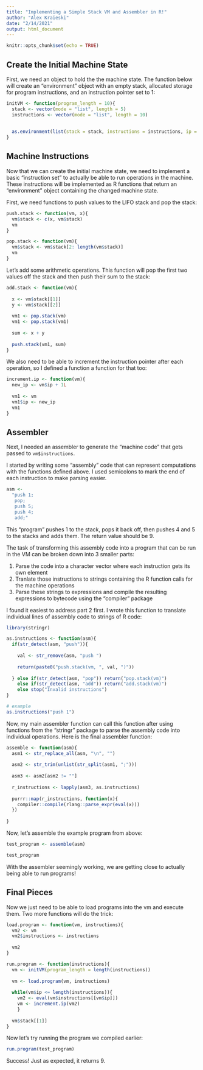 ```yaml
---
title: "Implementing a Simple Stack VM and Assembler in R!"
author: "Alex Kraieski"
date: "2/14/2021"
output: html_document
---
```


```r
knitr::opts_chunk$set(echo = TRUE)
```

## Create the Initial Machine State

First, we need an object to hold the the machine state. The function below will create an "environment" object with an empty stack, allocated storage for program instructions, and an instruction pointer set to 1:

```r
initVM <- function(program_length = 10){
  stack <- vector(mode = "list", length = 5)
  instructions <- vector(mode = "list", length = 10)
  
  
  as.environment(list(stack = stack, instructions = instructions, ip = 1L))
}

```

## Machine Instructions

Now that we can create the initial machine state, we need to implement a basic "instruction set" to actually be able to run operations in the machine. These instructions will be implemented as R functions that return an "environment" object containing the changed machine state.

First, we need functions to push values to the LIFO stack and pop the stack:

```r
push.stack <- function(vm, x){
  vm$stack <- c(x, vm$stack)
  vm
}

pop.stack <- function(vm){
  vm$stack <- vm$stack[2: length(vm$stack)]
  vm
}
```
  
Let's add some arithmetic operations. This function will pop the first two values off the stack and then push their sum to the stack:

```r
add.stack <- function(vm){
  
  x <- vm$stack[[1]]
  y <- vm$stack[[2]]
  
  vm1 <- pop.stack(vm)
  vm1 <- pop.stack(vm1)
  
  sum <- x + y
  
  push.stack(vm1, sum)
}
```

We also need to be able to increment the instruction pointer after each operation, so I defined a function a function for that too:

```r
increment.ip <- function(vm){
  new_ip <- vm$ip + 1L
  
  vm1 <- vm
  vm1$ip <- new_ip
  vm1
}
```

## Assembler

Next, I needed an assembler to generate the "machine code" that gets passed to `vm$instructions`.

I started by writing some "assembly" code that can represent computations with the functions defined above. I used semicolons to mark the end of each instruction to make parsing easier.
```r
asm <- 
  "push 1;
   pop;
   push 5;
   push 4;
   add;"
```

This "program" pushes 1 to the stack, pops it back off, then pushes 4 and 5 to the stacks and adds them. The return value should be 9.

The task of transforming this assembly code into a program that can be run in the VM can be broken down into 3 smaller parts:

1. Parse the code into a character vector where each instruction gets its own element
2. Tranlate those instructions to strings containing the R function calls for the machine operations
3. Parse these strings to expressions and compile the resulting expressions to bytecode using the "compiler" package
  
I found it easiest to address part 2 first. I wrote this function to translate individual lines of assembly code to strings of R code:

```r
library(stringr)

as.instructions <- function(asm){
  if(str_detect(asm, "push")){
    
    val <- str_remove(asm, "push ")
    
    return(paste0("push.stack(vm, ", val, ")"))
    
  } else if(str_detect(asm, "pop")) return("pop.stack(vm)")
    else if(str_detect(asm, "add")) return("add.stack(vm)")
    else stop("Invalid instructions")
}

# example
as.instructions("push 1")
```

Now, my main assembler function can call this function after using functions from the "stringr" package to parse the assembly code into individual operations. Here is the final assembler function:

```r


assemble <- function(asm){
  asm1 <- str_replace_all(asm, "\n", "")
  
  asm2 <- str_trim(unlist(str_split(asm1, ";")))
  
  asm3 <- asm2[asm2 != ""]
  
  r_instructions <- lapply(asm3, as.instructions)
  
  purrr::map(r_instructions, function(x){
    compiler::compile(rlang::parse_expr(eval(x)))
  })
  
}
```

Now, let's assemble the example program from above:

```r
test_program <- assemble(asm)

test_program
```
  
With the assembler seemingly working, we are getting close to actually being able to run programs!

## Final Pieces

Now we just need to be able to load programs into the vm and execute them. Two more functions will do the trick:
```r
load.program <- function(vm, instructions){
  vm2 <- vm
  vm2$instructions <- instructions
  
  vm2
}

run.program <- function(instructions){
  vm <- initVM(program_length = length(instructions))
  
  vm <- load.program(vm, instructions)
  
  while(vm$ip <= length(instructions)){
    vm2 <- eval(vm$instructions[[vm$ip]])
    vm <- increment.ip(vm2)
    }
  
  vm$stack[[1]]
}

```

Now let's try running the program we compiled earlier:
```r
run.program(test_program)
```

Success! Just as expected, it returns 9.
